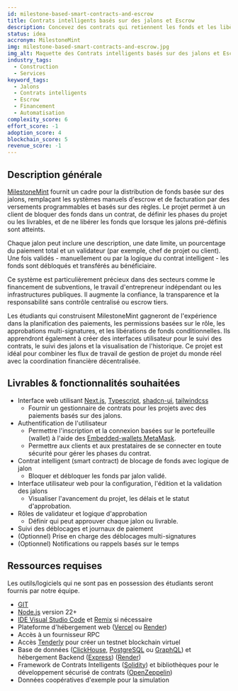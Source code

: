```yaml
---
id: milestone-based-smart-contracts-and-escrow
title: Contrats intelligents basés sur des jalons et Escrow
description: Concevez des contrats qui retiennent les fonds et les libèrent progressivement en fonction des progrès. Chaque jalon est défini à l'avance avec des conditions d'approbation. Pensez aux contrats de construction, aux subventions ou au travail de développement. Les fonds se libèrent lorsque un jalon est validé par le client et/ou un oracle tiers. Ajoutez des flux de révision et une visualisation des progrès.
status: idea
accronym: MilestoneMint
img: milestone-based-smart-contracts-and-escrow.jpg
img_alt: Maquette des Contrats intelligents basés sur des jalons et Escrow
industry_tags:
  - Construction
  - Services
keyword_tags:
  - Jalons
  - Contrats intelligents
  - Escrow
  - Financement
  - Automatisation
complexity_score: 6
effort_score: -1
adoption_score: 4
blockchain_score: 5
revenue_score: -1
---
```


## Description générale

[MilestoneMint](https://milestonemint.monark.io) fournit un cadre pour la distribution de fonds basée sur des jalons, remplaçant les systèmes manuels d'escrow et de facturation par des versements programmables et basés sur des règles. Le projet permet à un client de bloquer des fonds dans un contrat, de définir les phases du projet ou les livrables, et de ne libérer les fonds que lorsque les jalons pré-définis sont atteints.

Chaque jalon peut inclure une description, une date limite, un pourcentage du paiement total et un validateur (par exemple, chef de projet ou client). Une fois validés - manuellement ou par la logique du contrat intelligent - les fonds sont débloqués et transférés au bénéficiaire.

Ce système est particulièrement précieux dans des secteurs comme le financement de subventions, le travail d'entrepreneur indépendant ou les infrastructures publiques. Il augmente la confiance, la transparence et la responsabilité sans contrôle centralisé ou escrow tiers.

Les étudiants qui construisent MilestoneMint gagneront de l'expérience dans la planification des paiements, les permissions basées sur le rôle, les approbations multi-signatures, et les libérations de fonds conditionnelles. Ils apprendront également à créer des interfaces utilisateur pour le suivi des contrats, le suivi des jalons et la visualisation de l'historique. Ce projet est idéal pour combiner les flux de travail de gestion de projet du monde réel avec la coordination financière décentralisée.

## Livrables & fonctionnalités souhaitées

- Interface web utilisant [Next.js](http://next.js/), [Typescript](https://www.typescriptlang.org/), [shadcn-ui](https://ui.shadcn.com/), [tailwindcss](https://tailwindcss.com/)
    - Fournir un gestionnaire de contrats pour les projets avec des paiements basés sur des jalons.
- Authentification de l'utilisateur
    - Permettre l'inscription et la connexion basées sur le portefeuille (wallet) à l'aide des [Embedded-wallets MetaMask](https://metamask.io/en-GB/developer/embedded-wallets).
    - Permettre aux clients et aux prestataires de se connecter en toute sécurité pour gérer les phases du contrat.
- Contrat intelligent (smart contract) de blocage de fonds avec logique de jalon
    - Bloquer et débloquer les fonds par jalon validé.
- Interface utilisateur web pour la configuration, l'édition et la validation des jalons
    - Visualiser l'avancement du projet, les délais et le statut d'approbation.
- Rôles de validateur et logique d'approbation
    - Définir qui peut approuver chaque jalon ou livrable.
- Suivi des déblocages et journaux de paiement
- (Optionnel) Prise en charge des déblocages multi-signatures
- (Optionnel) Notifications ou rappels basés sur le temps

## Ressources requises

Les outils/logiciels qui ne sont pas en possession des étudiants seront fournis par notre équipe.

- [GIT](https://git-scm.com/)
- [Node.js](https://nodejs.org/) version 22+
- [IDE Visual Studio Code](https://code.visualstudio.com/) et [Remix](https://remix-project.org/) si nécessaire
- Plateforme d'hébergement web ([Vercel](https://vercel.com/) ou [Render](https://render.com/))
- Accès à un fournisseur RPC
- Accès [Tenderly](https://tenderly.co/) pour créer un testnet blockchain virtuel
- Base de données ([ClickHouse](https://clickhouse.com/), [PostgreSQL](https://www.postgresql.org/) ou [GraphQL](https://graphql.org/)) et hébergement Backend ([Express](https://expressjs.com/)) ([Render](https://render.com/))
- Framework de Contrats Intelligents ([Solidity](https://soliditylang.org/)) et bibliothèques pour le développement sécurisé de contrats ([OpenZeppelin](https://www.openzeppelin.com/))
- Données coopératives d'exemple pour la simulation